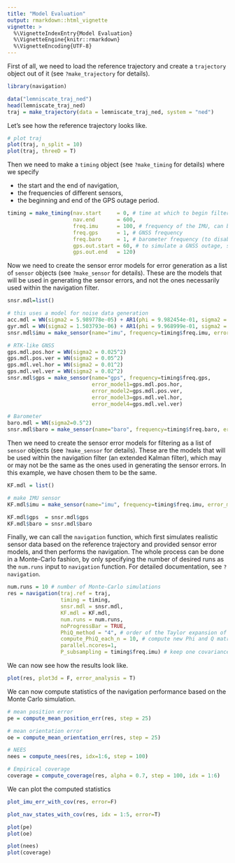 ```yaml
---
title: "Model Evaluation"
output: rmarkdown::html_vignette
vignette: >
  %\VignetteIndexEntry{Model Evaluation}
  %\VignetteEngine{knitr::rmarkdown}
  %\VignetteEncoding{UTF-8}
---
```


First of all, we need to load the reference trajectory and create a `trajectory` object out of it (see `?make_trajectory` for details).

```r
library(navigation)
```


```r
data("lemniscate_traj_ned")
head(lemniscate_traj_ned)
traj = make_trajectory(data = lemniscate_traj_ned, system = "ned")
```


Let's see how the reference trajectory looks like.
```r
# plot traj
plot(traj, n_split = 10)
plot(traj, threeD = T)
```


Then we need to make a `timing` object (see `?make_timing` for details) where we specify

* the start and the end of navigation,
* the frequencies of different sensors,
* the beginning and end of the GPS outage period.

```r
timing = make_timing(nav.start     = 0, # time at which to begin filtering
                     nav.end       = 600, 
                     freq.imu      = 100, # frequency of the IMU, can be slower wrt trajectory frequency
                     freq.gps      = 1, # GNSS frequency
                     freq.baro     = 1, # barometer frequency (to disable, put it very low, e.g. 1e-5)
                     gps.out.start = 60, # to simulate a GNSS outage, set a time before nav.end
                     gps.out.end   = 120)

```


Now we need to create the sensor error models for error generation as a list of `sensor` objects (see `?make_sensor` for details). These are the models that will be used in generating the sensor errors, and not the ones necessarily used within the navigation filter.

```r
snsr.mdl=list()

# this uses a model for noise data generation
acc.mdl = WN(sigma2 = 5.989778e-05) + AR1(phi = 9.982454e-01, sigma2 = 1.848297e-10) + AR1(phi = 9.999121e-01, sigma2 = 2.435414e-11) + AR1(phi = 9.999998e-01, sigma2 = 1.026718e-12)
gyr.mdl = WN(sigma2 = 1.503793e-06) + AR1(phi = 9.968999e-01, sigma2 = 2.428980e-11) + AR1(phi = 9.999001e-01, sigma2 = 1.238142e-12)
snsr.mdl$imu = make_sensor(name="imu", frequency=timing$freq.imu, error_model1=acc.mdl, error_model2=gyr.mdl)

# RTK-like GNSS 
gps.mdl.pos.hor = WN(sigma2 = 0.025^2)
gps.mdl.pos.ver = WN(sigma2 = 0.05^2)
gps.mdl.vel.hor = WN(sigma2 = 0.01^2)
gps.mdl.vel.ver = WN(sigma2 = 0.02^2)
snsr.mdl$gps = make_sensor(name="gps", frequency=timing$freq.gps,
                           error_model1=gps.mdl.pos.hor,
                           error_model2=gps.mdl.pos.ver,
                           error_model3=gps.mdl.vel.hor,
                           error_model4=gps.mdl.vel.ver)

# Barometer
baro.mdl = WN(sigma2=0.5^2)
snsr.mdl$baro = make_sensor(name="baro", frequency=timing$freq.baro, error_model1=baro.mdl)

```



Then we need to create the sensor error models for filtering as a list of `sensor` objects (see `?make_sensor` for details). These are the models that will be used within the navigation filter (an extended Kalman filter), which may or may not be the same as the ones used in generating the sensor errors. In this example, we have chosen them to be the same.

```r
KF.mdl = list()

# make IMU sensor
KF.mdl$imu = make_sensor(name="imu", frequency=timing$freq.imu, error_model1=acc.mdl, error_model2=gyr.mdl)

KF.mdl$gps  = snsr.mdl$gps
KF.mdl$baro = snsr.mdl$baro
```


Finally, we can call the `navigation` function, which first simulates realistic sensor data based on the reference trajectory and provided sensor error models, and then performs the navigation. The whole process can be done in a Monte-Carlo fashion, by only specifying the number of desired runs as the `num.runs` input to `navigation` function. For detailed documentation, see `?navigation`.

```r
num.runs = 10 # number of Monte-Carlo simulations
res = navigation(traj.ref = traj,
                 timing = timing,
                 snsr.mdl = snsr.mdl,
                 KF.mdl = KF.mdl,
                 num.runs = num.runs,
                 noProgressBar = TRUE,
                 PhiQ_method = "4", # order of the Taylor expansion of the matrix exponential used to compute Phi and Q matrices
                 compute_PhiQ_each_n = 10, # compute new Phi and Q matrices every n IMU steps (execution time optimization)
                 parallel.ncores=1,
                 P_subsampling = timing$freq.imu) # keep one covariance every second
```


We can now see how the results look like. 


```r
plot(res, plot3d = F, error_analysis = T)
```

We can now compute statistics of the navigation performance based on the Monte Carlo simulation.

```r
# mean position error
pe = compute_mean_position_err(res, step = 25)

# mean orientation error
oe = compute_mean_orientation_err(res, step = 25)
```


```r
# NEES
nees = compute_nees(res, idx=1:6, step = 100)

# Empirical coverage
coverage = compute_coverage(res, alpha = 0.7, step = 100, idx = 1:6)
```

We can plot the computed statistics

```r
plot_imu_err_with_cov(res, error=F)
```


```r
plot_nav_states_with_cov(res, idx = 1:5, error=T)

plot(pe)
plot(oe)
```


```r
plot(nees)
plot(coverage)
```


